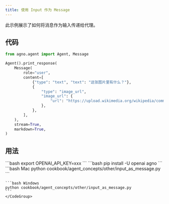 ```yaml
---
title: 使用 Input 作为 Message
---
```


此示例展示了如何将消息作为输入传递给代理。

## 代码

```python cookbook/agent_concepts/other/input_as_message.py
from agno.agent import Agent, Message

Agent().print_response(
    Message(
        role="user",
        content=[
            {"type": "text", "text": "这张图片里有什么？"},
            {
                "type": "image_url",
                "image_url": {
                    "url": "https://upload.wikimedia.org/wikipedia/commons/thumb/d/dd/Gfp-wisconsin-madison-the-nature-boardwalk.jpg/2560px-Gfp-wisconsin-madison-the-nature-boardwalk.jpg",
                },
            },
        ],
    ),
    stream=True,
    markdown=True,
)
```

## 用法

<Steps>
  <Snippet file="create-venv-step.mdx" />

  <Step title="设置您的 API 密钥">
    ```bash
    export OPENAI_API_KEY=xxx
    ```
  </Step>

  <Step title="安装库">
    ```bash
    pip install -U openai agno
    ```
  </Step>

  <Step title="运行代理">
    <CodeGroup>
    ```bash Mac
    python cookbook/agent_concepts/other/input_as_message.py
    ```

    ```bash Windows
    python cookbook/agent_concepts/other/input_as_message.py
    ```
    </CodeGroup>
  </Step>
</Steps>